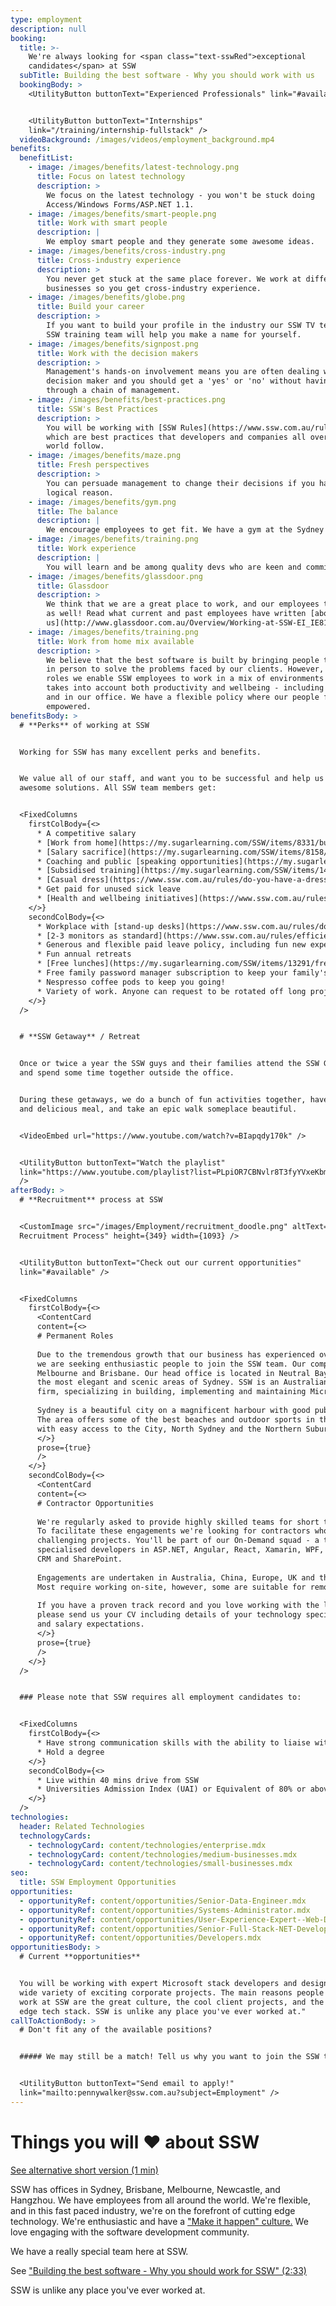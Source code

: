 ```yaml
---
type: employment
description: null
booking:
  title: >-
    We're always looking for <span class="text-sswRed">exceptional
    candidates</span> at SSW
  subTitle: Building the best software - Why you should work with us
  bookingBody: >
    <UtilityButton buttonText="Experienced Professionals" link="#available" />


    <UtilityButton buttonText="Internships"
    link="/training/internship-fullstack" />
  videoBackground: /images/videos/employment_background.mp4
benefits:
  benefitList:
    - image: /images/benefits/latest-technology.png
      title: Focus on latest technology
      description: >
        We focus on the latest technology - you won't be stuck doing
        Access/Windows Forms/ASP.NET 1.1.
    - image: /images/benefits/smart-people.png
      title: Work with smart people
      description: |
        We employ smart people and they generate some awesome ideas.
    - image: /images/benefits/cross-industry.png
      title: Cross-industry experience
      description: >
        You never get stuck at the same place forever. We work at different
        businesses so you get cross-industry experience.
    - image: /images/benefits/globe.png
      title: Build your career
      description: >
        If you want to build your profile in the industry our SSW TV team and
        SSW training team will help you make a name for yourself.
    - image: /images/benefits/signpost.png
      title: Work with the decision makers
      description: >
        Management's hands-on involvement means you are often dealing with the
        decision maker and you should get a 'yes' or 'no' without having to go
        through a chain of management.
    - image: /images/benefits/best-practices.png
      title: SSW's Best Practices
      description: >
        You will be working with [SSW Rules](https://www.ssw.com.au/rules/)
        which are best practices that developers and companies all over the
        world follow.
    - image: /images/benefits/maze.png
      title: Fresh perspectives
      description: >
        You can persuade management to change their decisions if you have a good
        logical reason.
    - image: /images/benefits/gym.png
      title: The balance
      description: |
        We encourage employees to get fit. We have a gym at the Sydney office.
    - image: /images/benefits/training.png
      title: Work experience
      description: |
        You will learn and be among quality devs who are keen and committed.
    - image: /images/benefits/glassdoor.png
      title: Glassdoor
      description: >
        We think that we are a great place to work, and our employees think so
        as well! Read what current and past employees have written [about
        us](http://www.glassdoor.com.au/Overview/Working-at-SSW-EI_IE818461.11,14.htm).
    - image: /images/benefits/training.png
      title: Work from home mix available
      description: >
        We believe that the best software is built by bringing people together
        in person to solve the problems faced by our clients. However, for most
        roles we enable SSW employees to work in a mix of environments that
        takes into account both productivity and wellbeing - including at home,
        and in our office. We have a flexible policy where our people feel
        empowered.
benefitsBody: >
  # **Perks** of working at SSW


  Working for SSW has many excellent perks and benefits.


  We value all of our staff, and want you to be successful and help us deliver
  awesome solutions. All SSW team members get:


  <FixedColumns
    firstColBody={<>
      * A competitive salary
      * [Work from home](https://my.sugarlearning.com/SSW/items/8331/business-hours-and-working-from-home-wfh) mix available
      * [Salary sacrifice](https://my.sugarlearning.com/SSW/items/8158/pc-get-your-laptop-salary-sacrifice) options
      * Coaching and public [speaking opportunities](https://my.sugarlearning.com/SSW/items/9343/running-training-presenting-on-user-groups) and publishing on [SSW TV](https://www.youtube.com/channel/UCBFgwtV9lIIhvoNh0xoQ7Pg)
      * [Subsidised training](https://my.sugarlearning.com/SSW/items/14116/training-self-education-and-software-licenses)
      * [Casual dress](https://www.ssw.com.au/rules/do-you-have-a-dress-code) half the week
      * Get paid for unused sick leave
      * [Health and wellbeing initiatives](https://www.ssw.com.au/rules/rules-to-better-health-and-exercise-in-the-workplace)
    </>}
    secondColBody={<>
      * Workplace with [stand-up desks](https://www.ssw.com.au/rules/do-you-know-the-dangers-of-sitting) and ergonomic chairs
      * [2-3 monitors as standard](https://www.ssw.com.au/rules/efficiency-do-you-use-two-monitors)
      * Generous and flexible paid leave policy, including fun new experiences via [YOLO days](https://my.sugarlearning.com/SSW/items/13928/yolo-day)
      * Fun annual retreats
      * [Free lunches](https://my.sugarlearning.com/SSW/items/13291/free-lunch) most Fridays
      * Free family password manager subscription to keep your family's passwords secure
      * Nespresso coffee pods to keep you going!
      * Variety of work. Anyone can request to be rotated off long projects after 6 months if they're getting bored
    </>}
  />


  # **SSW Getaway** / Retreat


  Once or twice a year the SSW guys and their families attend the SSW Getaway
  and spend some time together outside the office.


  During these getaways, we do a bunch of fun activities together, have a hearty
  and delicious meal, and take an epic walk someplace beautiful.


  <VideoEmbed url="https://www.youtube.com/watch?v=BIapqdy170k" />


  <UtilityButton buttonText="Watch the playlist"
  link="https://www.youtube.com/playlist?list=PLpiOR7CBNvlr8T3fyYVxeKbmRp93xTCPM"
  />
afterBody: >
  # **Recruitment** process at SSW


  <CustomImage src="/images/Employment/recruitment_doodle.png" altText="SSW
  Recruitment Process" height={349} width={1093} />


  <UtilityButton buttonText="Check out our current opportunities"
  link="#available" />


  <FixedColumns
    firstColBody={<>
      <ContentCard
      content={<>
      # Permanent Roles
      
      Due to the tremendous growth that our business has experienced over the last few months,
      we are seeking enthusiastic people to join the SSW team. Our company is based in Sydney,
      Melbourne and Brisbane. Our head office is located in Neutral Bay, Sydney which is one of
      the most elegant and scenic areas of Sydney. SSW is an Australian owned progressive consulting
      firm, specializing in building, implementing and maintaining Microsoft .NET software applications.
      
      Sydney is a beautiful city on a magnificent harbour with good public schools and friendly people.
      The area offers some of the best beaches and outdoor sports in the world. SSW is uniquely located
      with easy access to the City, North Sydney and the Northern Suburbs.
      </>}
      prose={true}
      />
    </>}
    secondColBody={<>
      <ContentCard
      content={<>
      # Contractor Opportunities
      
      We're regularly asked to provide highly skilled teams for short term projects.
      To facilitate these engagements we're looking for contractors who like brief
      challenging projects. You'll be part of our On-Demand squad - a team of
      specialised developers in ASP.NET, Angular, React, Xamarin, WPF, Azure, Dynamics
      CRM and SharePoint.
      
      Engagements are undertaken in Australia, China, Europe, UK and the USA.
      Most require working on-site, however, some are suitable for remote working.
      
      If you have a proven track record and you love working with the latest technologies,
      please send us your CV including details of your technology specializations, availability
      and salary expectations.
      </>}
      prose={true}
      />
    </>}
  />


  ### Please note that SSW requires all employment candidates to:


  <FixedColumns
    firstColBody={<>
      * Have strong communication skills with the ability to liaise with people at all levels
      * Hold a degree
    </>}
    secondColBody={<>
      * Live within 40 mins drive from SSW
      * Universities Admission Index (UAI) or Equivalent of 80% or above
    </>}
  />
technologies:
  header: Related Technologies
  technologyCards:
    - technologyCard: content/technologies/enterprise.mdx
    - technologyCard: content/technologies/medium-businesses.mdx
    - technologyCard: content/technologies/small-businesses.mdx
seo:
  title: SSW Employment Opportunities
opportunities:
  - opportunityRef: content/opportunities/Senior-Data-Engineer.mdx
  - opportunityRef: content/opportunities/Systems-Administrator.mdx
  - opportunityRef: content/opportunities/User-Experience-Expert--Web-Designer.mdx
  - opportunityRef: content/opportunities/Senior-Full-Stack-NET-Developer.mdx
  - opportunityRef: content/opportunities/Developers.mdx
opportunitiesBody: >
  # Current **opportunities**


  You will be working with expert Microsoft stack developers and designers in a
  wide variety of exciting corporate projects. The main reasons people choose to
  work at SSW are the great culture, the cool client projects, and the cutting
  edge tech stack. SSW is unlike any place you've ever worked at."
callToActionBody: >
  # Don't fit any of the available positions?


  ##### We may still be a match! Tell us why you want to join the SSW team.


  <UtilityButton buttonText="Send email to apply!"
  link="mailto:pennywalker@ssw.com.au?subject=Employment" />
---
```


# Things you will ❤️ about SSW

<VideoEmbed url="https://www.youtube.com/watch?v=tWuutobJtdg" />

[See alternative short version (1 min)](https://youtu.be/1ne75o4degg)

SSW has offices in Sydney, Brisbane, Melbourne, Newcastle, and Hangzhou. We have
employees from all around the world. We're flexible, and in this fast paced
industry, we're on the forefront of cutting edge technology. We're enthusiastic
and have a ["Make it happen" culture.](https://www.ssw.com.au/ssw/Company/Culture/)
We love engaging with the software development community.

We have a really special team here at SSW.

See ["Building the best software - Why you should work for SSW" (2:33)](https://youtu.be/eu0qhzevEXQ)

SSW is unlike any place you've ever worked at.
